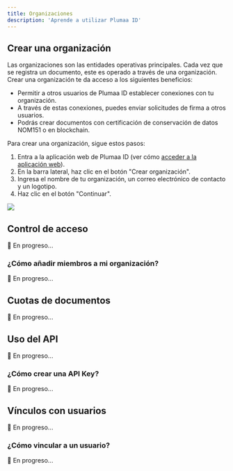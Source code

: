 ```yaml
---
title: Organizaciones
description: 'Aprende a utilizar Plumaa ID'
---
```


## Crear una organización

Las organizaciones son las entidades operativas principales. Cada vez que se registra un documento, este es operado a través de una organización. Crear una organización te da acceso a los siguientes beneficios:

- Permitir a otros usuarios de Plumaa ID establecer conexiones con tu organización.
- A través de estas conexiones, puedes enviar solicitudes de firma a otros usuarios.
- Podrás crear documentos con certificación de conservación de datos NOM151 o en blockchain.

Para crear una organización, sigue estos pasos:

1. Entra a la aplicación web de Plumaa ID (ver cómo [acceder a la aplicación web](/introduction/quickstart#usando-la-aplicacion-web)).
2. En la barra lateral, haz clic en el botón "Crear organización".
3. Ingresa el nombre de tu organización, un correo electrónico de contacto y un logotipo.
4. Haz clic en el botón "Continuar".

<img width="auto" src="/images/advanced/overview/add-org.png" />

## Control de acceso

🚧 En progreso...


### ¿Cómo añadir miembros a mi organización?

🚧 En progreso...

## Cuotas de documentos

🚧 En progreso...

## Uso del API

🚧 En progreso...

### ¿Cómo crear una API Key?

🚧 En progreso...

## Vínculos con usuarios

🚧 En progreso...

### ¿Cómo vincular a un usuario?

🚧 En progreso...
